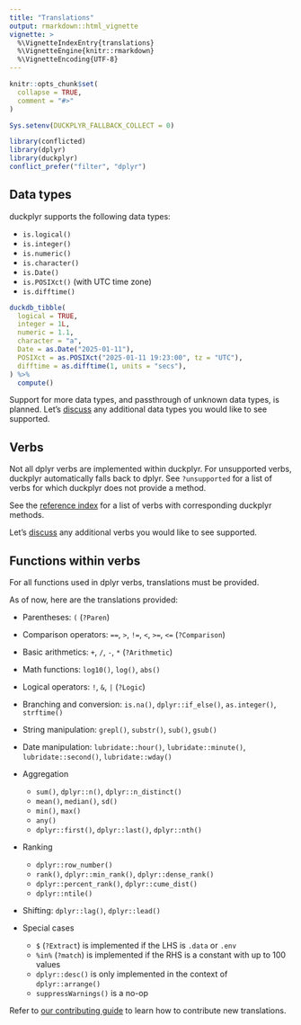 ```yaml
---
title: "Translations"
output: rmarkdown::html_vignette
vignette: >
  %\VignetteIndexEntry{translations}
  %\VignetteEngine{knitr::rmarkdown}
  %\VignetteEncoding{UTF-8}
---
```


```r
knitr::opts_chunk$set(
  collapse = TRUE,
  comment = "#>"
)

Sys.setenv(DUCKPLYR_FALLBACK_COLLECT = 0)
```

```r
library(conflicted)
library(dplyr)
library(duckplyr)
conflict_prefer("filter", "dplyr")
```

## Data types

duckplyr supports the following data types:

- `is.logical()`
- `is.integer()`
- `is.numeric()`
- `is.character()`
- `is.Date()`
- `is.POSIXct()` (with UTC time zone)
- `is.difftime()`

```r
duckdb_tibble(
  logical = TRUE,
  integer = 1L,
  numeric = 1.1,
  character = "a",
  Date = as.Date("2025-01-11"),
  POSIXct = as.POSIXct("2025-01-11 19:23:00", tz = "UTC"),
  difftime = as.difftime(1, units = "secs"),
) %>%
  compute()
```

Support for more data types, and passthrough of unknown data types, is planned.
Let's [discuss](https://github.com/tidyverse/duckplyr/discussions/) any additional data types you would like to see supported.


## Verbs

Not all dplyr verbs are implemented within duckplyr.
For unsupported verbs, duckplyr automatically falls back to dplyr.
See `?unsupported` for a list of verbs for which duckplyr does not provide a method.

See the [reference index](https://duckplyr.tidyverse.org/reference/index.html) for a list of verbs with corresponding duckplyr methods.

Let's [discuss](https://github.com/tidyverse/duckplyr/discussions/) any additional verbs you would like to see supported.


## Functions within verbs

For all functions used in dplyr verbs, translations must be provided. 

As of now, here are the translations provided:

- Parentheses: `(` (`?Paren`)

- Comparison operators: `==`, `>`, `!=`, `<`, `>=`, `<=` (`?Comparison`)

- Basic arithmetics: `+`, `/`, `-`, `*` (`?Arithmetic`)

- Math functions: `log10()`, `log()`, `abs()`

- Logical operators: `!`, `&`, `|` (`?Logic`)

- Branching and conversion: `is.na()`, `dplyr::if_else()`, `as.integer()`, `strftime()`

- String manipulation: `grepl()`, `substr()`, `sub()`, `gsub()`

- Date manipulation: `lubridate::hour()`, `lubridate::minute()`, `lubridate::second()`, `lubridate::wday()`

- Aggregation

    - `sum()`, `dplyr::n()`, `dplyr::n_distinct()`
    - `mean()`, `median()`, `sd()`
    - `min()`, `max()`
    - `any()`
    - `dplyr::first()`, `dplyr::last()`, `dplyr::nth()`

- Ranking

    - `dplyr::row_number()`
    - `rank()`, `dplyr::min_rank()`, `dplyr::dense_rank()`
    - `dplyr::percent_rank()`, `dplyr::cume_dist()`
    - `dplyr::ntile()`

- Shifting: `dplyr::lag()`, `dplyr::lead()`

- Special cases

    - `$` (`?Extract`) is implemented if the LHS is `.data` or `.env`
    - `%in%` (`?match`) is implemented if the RHS is a constant with up to 100 values
    - `dplyr::desc()` is only implemented in the context of `dplyr::arrange()`
    - `suppressWarnings()` is a no-op

Refer to [our contributing guide](https://duckplyr.tidyverse.org/CONTRIBUTING.html#new-translations-for-functions) to learn how to contribute new translations.
